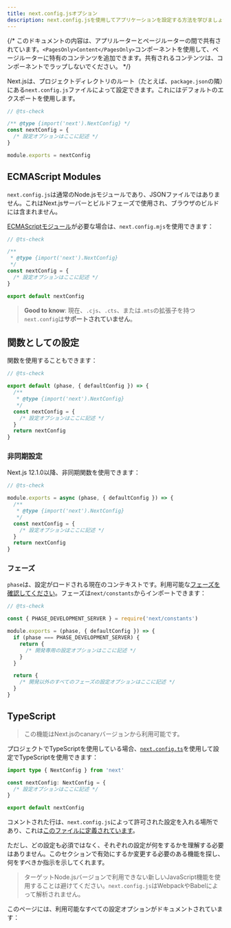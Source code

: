 ```yaml
---
title: next.config.jsオプション
description: next.config.jsを使用してアプリケーションを設定する方法を学びましょう。
---
```


{/* このドキュメントの内容は、アプリルーターとページルーターの間で共有されています。`<PagesOnly>Content</PagesOnly>`コンポーネントを使用して、ページルーターに特有のコンテンツを追加できます。共有されるコンテンツは、コンポーネントでラップしないでください。 */}

Next.jsは、プロジェクトディレクトリのルート（たとえば、`package.json`の隣）にある`next.config.js`ファイルによって設定できます。これにはデフォルトのエクスポートを使用します。

```js filename="next.config.js"
// @ts-check

/** @type {import('next').NextConfig} */
const nextConfig = {
  /* 設定オプションはここに記述 */
}

module.exports = nextConfig
```

## ECMAScript Modules

`next.config.js`は通常のNode.jsモジュールであり、JSONファイルではありません。これはNext.jsサーバーとビルドフェーズで使用され、ブラウザのビルドには含まれません。

[ECMAScriptモジュール](https://nodejs.org/api/esm.html)が必要な場合は、`next.config.mjs`を使用できます：

```js filename="next.config.mjs"
// @ts-check

/**
 * @type {import('next').NextConfig}
 */
const nextConfig = {
  /* 設定オプションはここに記述 */
}

export default nextConfig
```

> **Good to know**: 現在、`.cjs`、`.cts`、または`.mts`の拡張子を持つ`next.config`は**サポートされていません**。

## 関数としての設定

関数を使用することもできます：

```js filename="next.config.mjs"
// @ts-check

export default (phase, { defaultConfig }) => {
  /**
   * @type {import('next').NextConfig}
   */
  const nextConfig = {
    /* 設定オプションはここに記述 */
  }
  return nextConfig
}
```

### 非同期設定

Next.js 12.1.0以降、非同期関数を使用できます：

```js filename="next.config.js"
// @ts-check

module.exports = async (phase, { defaultConfig }) => {
  /**
   * @type {import('next').NextConfig}
   */
  const nextConfig = {
    /* 設定オプションはここに記述 */
  }
  return nextConfig
}
```

### フェーズ

`phase`は、設定がロードされる現在のコンテキストです。利用可能な[フェーズを確認してください](https://github.com/vercel/next.js/blob/5e6b008b561caf2710ab7be63320a3d549474a5b/packages/next/shared/lib/constants.ts#L19-L23)。フェーズは`next/constants`からインポートできます：

```js filename="next.config.js"
// @ts-check

const { PHASE_DEVELOPMENT_SERVER } = require('next/constants')

module.exports = (phase, { defaultConfig }) => {
  if (phase === PHASE_DEVELOPMENT_SERVER) {
    return {
      /* 開発専用の設定オプションはここに記述 */
    }
  }

  return {
    /* 開発以外のすべてのフェーズの設定オプションはここに記述 */
  }
}
```

## TypeScript

> この機能はNext.jsのcanaryバージョンから利用可能です。

プロジェクトでTypeScriptを使用している場合、[`next.config.ts`](/docs/app/building-your-application/configuring/typescript#type-checking-nextconfigts)を使用して設定でTypeScriptを使用できます：

```ts filename="next.config.ts"
import type { NextConfig } from 'next'

const nextConfig: NextConfig = {
  /* 設定オプションはここに記述 */
}

export default nextConfig
```

コメントされた行は、`next.config.js`によって許可された設定を入れる場所であり、これは[このファイルに定義されています](https://github.com/vercel/next.js/blob/canary/packages/next/src/server/config-shared.ts)。

ただし、どの設定も必須ではなく、それぞれの設定が何をするかを理解する必要はありません。このセクションで有効にするか変更する必要のある機能を探し、何をすべきか指示を示してくれます。

> ターゲットNode.jsバージョンで利用できない新しいJavaScript機能を使用することは避けてください。`next.config.js`はWebpackやBabelによって解析されません。

このページには、利用可能なすべての設定オプションがドキュメントされています：